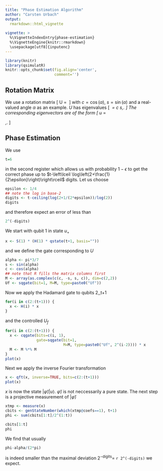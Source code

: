 ```yaml
---
title: "Phase Estimation Algorithm"
author: "Carsten Urbach"
output:
  rmarkdown::html_vignette
    
vignette: >
  %\VignetteIndexEntry{phase-estimation}
  %\VignetteEngine{knitr::rmarkdown}
  \usepackage[utf8]{inputenc}
---
```


```r
library(knitr)
library(qsimulatR)
knitr::opts_chunk$set(fig.align='center',
                      comment='')
```

## Rotation Matrix

We use a rotation matrix
\[
U\ =\ \begin{pmatrix}
c & s \\
-s & c \\
\end{pmatrix}
\]
with $c=\cos(\alpha)$, $s=\sin(\alpha)$ and a real-valued angle
$\alpha$ as an example. $U$ has eigenvalues
\[
\lambda_\pm\ =\ c\pm \mathrm{i} s\,.
\]
The corresponding eigenvectors are of the form
\[
u_\pm\ =\
\begin{pmatrix}
1 \\
\pm\mathrm{i}\\
\end{pmatrix}\,.
\]

## Phase Estimation

We use

```r
t=6
```

in the second register which allows us with probability $1-\epsilon$ to get the 
correct phase up to $t-\left\lceil \log\left(2+\frac{1}{2\epsilon}\right)\right\rceil$
digits. Let us choose

```r
epsilon <- 1/4
## note the log in base-2
digits <- t-ceiling(log(2+1/(2*epsilon))/log(2)) 
digits
```

and therefore expect an error of less than

```r
2^(-digits)
```

We start with qubit 1 in state $u_+$

```r
x <- S(1) * (H(1) * qstate(t+1, basis=""))
```

and we define the gate corresponding to $U$

```r
alpha <- pi*3/7
s <- sin(alpha)
c <- cos(alpha)
## note that R fills the matrix columns first
M <- array(as.complex(c(c, -s, s, c)), dim=c(2,2)) 
Uf <- sqgate(bit=1, M=M, type=paste0("Uf"))
```

Now we apply the Hadamard gate to qubits 2,\dots,t+1

```r
for(i in c(2:(t+1))) {
  x <- H(i) * x
}
```

and the controlled $U_f$

```r
for(i in c(2:(t+1))) {
  x <- cqgate(bits=c(i, 1),
              gate=sqgate(bit=1,
                          M=M, type=paste0("Uf", 2^(i-2)))) * x
  M <- M %*% M
}
plot(x)
```

Next we apply the inverse Fourier transformation

```r
x <- qft(x, inverse=TRUE, bits=c(2:(t+1)))
plot(x)
```

$x$ is now the state
$|\tilde\varphi\rangle|u\rangle$. $\tilde\varphi\rangle$ is not neccessarily
a pure state. The next step is a projective measurement of
$|\tilde\varphi\rangle$

```r
xtmp <- measure(x)
cbits <- genStateNumber(which(xtmp@coefs==1), t+1)
phi <- sum(cbits[1:t]/2^(1:t))

cbits[1:t]
phi
```

We find that usually

```r
phi-alpha/(2*pi)
```

is indeed smaller than the maximal deviation $2^{-\mathrm{digits}}=$
`r 2^(-digits)` we expect.
